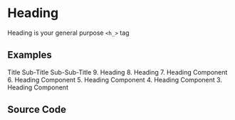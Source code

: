 
# Heading

Heading is your general purpose `<h_>` tag

## Examples

<Playground>
  <Heading>Title</Heading>
  <Heading as="h2" fontSize={4} fontWeight={400}>
    Sub-Title
  </Heading>
  <Heading as="h3" fontSize={3} fontWeight={600}>
    Sub-Sub-Title
  </Heading>
</Playground>

<Playground>
  <Heading fontSize={9}>9. Heading</Heading>
  <Heading fontSize={8}>8. Heading</Heading>
  <Heading fontSize={7}>7. Heading Component</Heading>
  <Heading fontSize={6}>6. Heading Component</Heading>
  <Heading>5. Heading Component</Heading>
  <Heading fontSize={4}>4. Heading Component</Heading>
  <Heading fontSize={3}>3. Heading Component</Heading>
</Playground>

## Source Code

<Source />
